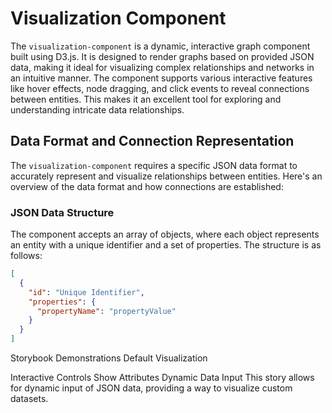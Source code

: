 
<Meta title="Introduction/Visualization Component" />

# Visualization Component

The `visualization-component` is a dynamic, interactive graph component built using D3.js. It is designed to render graphs based on provided JSON data, making it ideal for visualizing complex relationships and networks in an intuitive manner. The component supports various interactive features like hover effects, node dragging, and click events to reveal connections between entities. This makes it an excellent tool for exploring and understanding intricate data relationships.

## Data Format and Connection Representation

The `visualization-component` requires a specific JSON data format to accurately represent and visualize relationships between entities. Here's an overview of the data format and how connections are established:

### JSON Data Structure

The component accepts an array of objects, where each object represents an entity with a unique identifier and a set of properties. The structure is as follows:

```json
[
  {
    "id": "Unique Identifier",
    "properties": {
      "propertyName": "propertyValue"
    }
  }
]
```

Storybook Demonstrations
Default Visualization

<Canvas>
  <Story id="components-visualizationcomponent--default" />
</Canvas>
Interactive Controls
<ArgsTable story="Default" />
Show Attributes
<Canvas>
  <Story id="components-visualizationcomponent--show-attributes" />
</Canvas>
Dynamic Data Input This story allows for dynamic input of JSON data, providing a way to visualize custom datasets.

<Canvas>
  <Story id="components-visualizationcomponent--dynamic-data" />
</Canvas>
